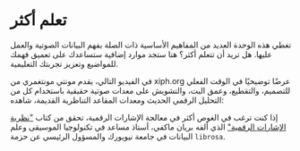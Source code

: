 # تعلم أكثر

تغطي هذه الوحدة العديد من المفاهيم الأساسية ذات الصلة بفهم البيانات الصوتية والعمل عليها.
هل تريد أن تتعلم أكثر؟ هنا ستجد موارد إضافية ستساعدك على تعميق فهمك للمواضيع
وتعزيز تجربتك التعليمية.

في الفيديو التالي، يقدم مونتي مونتغمري من xiph.org عرضًا توضيحيًا في الوقت الفعلي للتصميم، والتقطيع،
وعمق البت، والتشويش على معدات صوتية حقيقية باستخدام كل من التحليل الرقمي الحديث ومعدات المقاعد التناظرية القديمة، شاهده:

<Youtube id="cIQ9IXSUzuM"/>

إذا كنت ترغب في الغوص أكثر في معالجة الإشارات الرقمية، تحقق من كتاب ["نظرية الإشارات الرقمية"](https://brianmcfee.net/dstbook-site/content/intro.html)
الذي ألفه بريان ماكفي، أستاذ مساعد في تكنولوجيا الموسيقى وعلم البيانات في جامعة نيويورك والمسؤول الرئيسي
عن حزمة `librosa`.